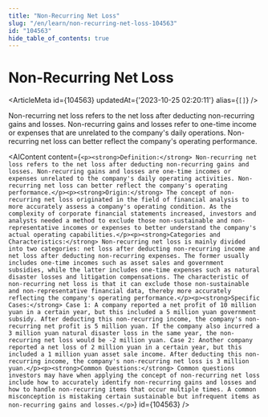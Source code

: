 ```yaml
---
title: "Non-Recurring Net Loss"
slug: "/en/learn/non-recurring-net-loss-104563"
id: "104563"
hide_table_of_contents: true
---
```



# Non-Recurring Net Loss

<ArticleMeta id={104563} updatedAt={'2023-10-25 02:20:11'} alias={`[]`} />
<div className='border-solid border-b border-t-0 my-4 border-[var(--ifm-color-gray-300)]' />

Non-recurring net loss refers to the net loss after deducting non-recurring gains and losses. Non-recurring gains and losses refer to one-time income or expenses that are unrelated to the company's daily operations. Non-recurring net loss can better reflect the company's operating performance.

<AIContent content={`<p><strong>Definition:</strong> Non-recurring net loss refers to the net loss after deducting non-recurring gains and losses. Non-recurring gains and losses are one-time incomes or expenses unrelated to the company's daily operating activities. Non-recurring net loss can better reflect the company's operating performance.</p><p><strong>Origin:</strong> The concept of non-recurring net loss originated in the field of financial analysis to more accurately assess a company's operating condition. As the complexity of corporate financial statements increased, investors and analysts needed a method to exclude those non-sustainable and non-representative incomes or expenses to better understand the company's actual operating capabilities.</p><p><strong>Categories and Characteristics:</strong> Non-recurring net loss is mainly divided into two categories: net loss after deducting non-recurring income and net loss after deducting non-recurring expenses. The former usually includes one-time incomes such as asset sales and government subsidies, while the latter includes one-time expenses such as natural disaster losses and litigation compensations. The characteristic of non-recurring net loss is that it can exclude those non-sustainable and non-representative financial data, thereby more accurately reflecting the company's operating performance.</p><p><strong>Specific Cases:</strong> Case 1: A company reported a net profit of 10 million yuan in a certain year, but this included a 5 million yuan government subsidy. After deducting this non-recurring income, the company's non-recurring net profit is 5 million yuan. If the company also incurred a 3 million yuan natural disaster loss in the same year, the non-recurring net loss would be -2 million yuan. Case 2: Another company reported a net loss of 2 million yuan in a certain year, but this included a 1 million yuan asset sale income. After deducting this non-recurring income, the company's non-recurring net loss is 3 million yuan.</p><p><strong>Common Questions:</strong> Common questions investors may have when applying the concept of non-recurring net loss include how to accurately identify non-recurring gains and losses and how to handle non-recurring items that occur multiple times. A common misconception is mistaking certain sustainable but infrequent items as non-recurring gains and losses.</p>`} id={104563} />

